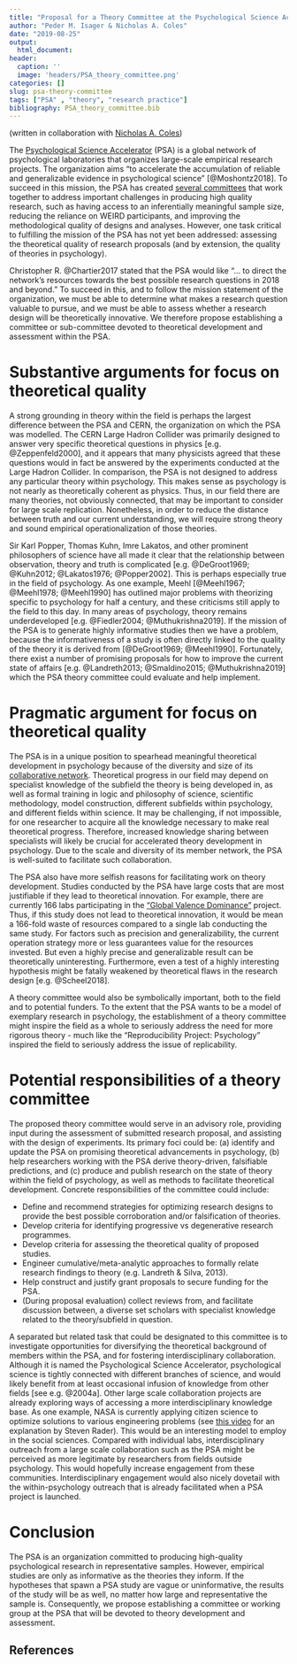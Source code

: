 ```yaml
---
title: "Proposal for a Theory Committee at the Psychological Science Accelerator"
author: "Peder M. Isager & Nicholas A. Coles"
date: "2019-08-25"
output:
  html_document:
header:
  caption: ''
  image: 'headers/PSA_theory_committee.png'
categories: []
slug: psa-theory-committee
tags: ["PSA" , "theory", "research practice"]
bibliography: PSA_theory_committee.bib
---
```


(written in collaboration with [Nicholas A. Coles](https://twitter.com/coles_nicholas_))

The [Psychological Science Accelerator](https://psysciacc.org/) (PSA) is a global network of psychological laboratories that organizes large-scale empirical research projects. The organization aims “to accelerate the accumulation of reliable and generalizable evidence in psychological science” [@Moshontz2018]. To succeed in this mission, the PSA has created [several committees](https://psysciacc.org/people/) that work together to address important challenges in producing high quality research, such as having access to an inferentially meaningful sample size, reducing the reliance on WEIRD participants, and improving the methodological quality of designs and analyses. However, one task critical to fulfilling the mission of the PSA has not yet been addressed: assessing the theoretical quality of research proposals (and by extension, the quality of theories in psychology).

Christopher R. @Chartier2017 stated that the PSA would like “... to direct the network’s resources towards the best possible research questions in 2018 and beyond.” To succeed in this, and to follow the mission statement of the organization, we must be able to determine what makes a research question valuable to pursue, and we must be able to assess whether a research design will be theoretically innovative. We therefore propose establishing a committee or sub-committee devoted to theoretical development and assessment within the PSA.
	
# Substantive arguments for focus on theoretical quality

A strong grounding in theory within the field is perhaps the largest difference between the PSA and CERN, the organization on which the PSA was modelled. The CERN Large Hadron Collider was primarily designed to answer very specific theoretical questions in physics [e.g. @Zeppenfeld2000], and it appears that many physicists agreed that these questions would in fact be answered by the experiments conducted at the Large Hadron Collider. In comparison, the PSA is not designed to address any particular theory within psychology. This makes sense as psychology is not nearly as theoretically coherent as physics. Thus, in our field there are many theories, not obviously connected, that may be important to consider for large scale replication. Nonetheless, in order to reduce the distance between truth and our current understanding, we will require strong theory and sound empirical operationalization of those theories.

Sir Karl Popper, Thomas Kuhn, Imre Lakatos, and other prominent philosophers of science have all made it clear that the relationship between observation, theory and truth is complicated [e.g. @DeGroot1969; @Kuhn2012; @Lakatos1976; @Popper2002]. This is perhaps especially true in the field of psychology. As one example, Meehl [@Meehl1967; @Meehl1978; @Meehl1990] has outlined major problems with theorizing specific to psychology for half a century, and these criticisms still apply to the field to this day. In many areas of psychology, theory remains underdeveloped [e.g. @Fiedler2004; @Muthukrishna2019]. If the mission of the PSA is  to generate highly informative studies then we have a problem, because the informativeness of a study is often directly linked to the quality of the theory it is derived from [@DeGroot1969; @Meehl1990]. Fortunately, there exist a number of promising proposals for how to improve the current state of affairs [e.g. @Landreth2013; @Smaldino2015; @Muthukrishna2019] which the PSA theory committee could evaluate and help implement.

# Pragmatic argument for focus on theoretical quality

The PSA is in a unique position to spearhead meaningful theoretical development in psychology because of the diversity and size of its [collaborative network](https://nicholas-coles.shinyapps.io/PSA_Map_Prototype/). Theoretical progress in our field may depend on specialist knowledge of the subfield the theory is being developed in, as well as formal training in logic and philosophy of science, scientific methodology, model construction, different subfields within psychology, and different fields within science. It may be challenging, if not impossible, for one researcher to acquire all the knowledge necessary to make real theoretical progress. Therefore, increased knowledge sharing between specialists will likely be crucial for accelerated theory development in psychology. Due to the scale and diversity of its member network, the PSA is well-suited to facilitate such collaboration.

The PSA also have more selfish reasons for facilitating work on theory development. Studies conducted by the PSA have large costs that are most justifiable if they lead to theoretical innovation. For example, there are currently 166 labs participating in the [“Global Valence Dominance”](https://psysciacc.org/001-face-perception/) project. Thus, if this study does not lead to theoretical innovation, it would be mean a 166-fold waste of resources compared to a single lab conducting the same study. For factors such as precision and generalizability, the current operation strategy more or less guarantees value for the resources invested. But even a highly precise and generalizable result can be theoretically uninteresting. Furthermore, even a test of a highly interesting hypothesis might be fatally weakened by theoretical flaws in the research design [e.g.  @Scheel2018]. 

A theory committee would also be symbolically important, both to the field and to potential funders. To the extent that the PSA wants to be a model of exemplary research in psychology, the establishment of a theory committee might inspire the field as a whole to seriously address the need for more rigorous theory - much like the “Reproducibility Project: Psychology” inspired the field to seriously address the issue of replicability. 

# Potential responsibilities of a theory committee

The proposed theory committee would serve in an advisory role, providing input during the assessment of submitted research proposal, and assisting with the design of experiments. Its primary foci could be: (a) identify and update the PSA on promising theoretical advancements in psychology, (b) help researchers working with the PSA derive theory-driven, falsifiable predictions, and (c) produce and publish research on the state of theory within the field of psychology, as well as methods to facilitate theoretical development. Concrete responsibilities of the committee could include:

* Define and recommend strategies for optimizing research designs to provide the best possible corroboration and/or falsification of theories.
* Develop criteria for identifying progressive vs degenerative research programmes.
* Develop criteria for assessing the theoretical quality of proposed studies.
* Engineer cumulative/meta-analytic approaches to formally relate research findings to theory (e.g. Landreth & Silva, 2013).
* Help construct and justify grant proposals to secure funding for the PSA.
* (During proposal evaluation) collect reviews from, and facilitate discussion between, a diverse set scholars with specialist knowledge related to the theory/subfield in question. 

A separated but related task that could be designated to this committee is to investigate opportunities for diversifying the theoretical background of members within the PSA, and for fostering interdisciplinary collaboration. Although it is named the Psychological Science Accelerator, psychological science is tightly connected with different branches of science, and would likely benefit from at least occasional infusion of knowledge from other fields [see e.g. @2004a]. Other large scale collaboration projects are already exploring ways of accessing a more interdisciplinary knowledge base. As one example, NASA is currently applying citizen science to optimize solutions to various engineering problems (see [this video](https://air.mozilla.org/open-by-design-how-nasa-innovates-to-take-on-the-universe-with-steven-rader/) for an explanation by Steven Rader). This would be an interesting model to employ in the social sciences. Compared with individual labs, interdisciplinary outreach from a large scale collaboration such as the PSA might be perceived as more legitimate by researchers from fields outside psychology. This would hopefully increase engagement from these communities. Interdisciplinary engagement would also nicely dovetail with the within-psychology outreach that is already facilitated when a PSA project is launched. 

# Conclusion

The PSA is an organization committed to producing high-quality psychological research in representative samples. However, empirical studies are only as informative as the theories they inform. If the hypotheses that spawn a PSA study are vague or uninformative, the results of the study will be as well, no matter how large and representative the sample is. Consequently, we propose establishing a committee or working group at the PSA that will be devoted to theory development and assessment. 

## References
